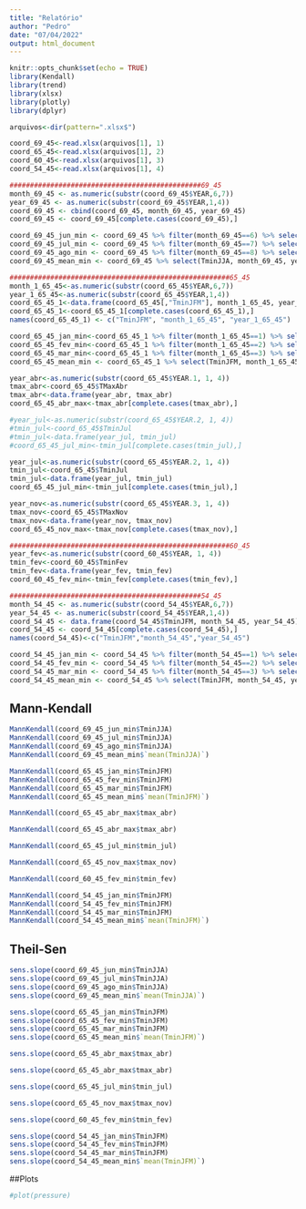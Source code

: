 ```yaml
---
title: "Relatório"
author: "Pedro"
date: "07/04/2022"
output: html_document
---
```


```r
knitr::opts_chunk$set(echo = TRUE)
library(Kendall)
library(trend)
library(xlsx)
library(plotly)
library(dplyr)

arquivos<-dir(pattern=".xlsx$")

coord_69_45<-read.xlsx(arquivos[1], 1)
coord_65_45<-read.xlsx(arquivos[1], 2)
coord_60_45<-read.xlsx(arquivos[1], 3)
coord_54_45<-read.xlsx(arquivos[1], 4)

###############################################69_45
month_69_45 <- as.numeric(substr(coord_69_45$YEAR,6,7))
year_69_45 <- as.numeric(substr(coord_69_45$YEAR,1,4))
coord_69_45 <- cbind(coord_69_45, month_69_45, year_69_45)
coord_69_45 <- coord_69_45[complete.cases(coord_69_45),]

coord_69_45_jun_min <- coord_69_45 %>% filter(month_69_45==6) %>% select(TminJJA, month_69_45, year_69_45)
coord_69_45_jul_min <- coord_69_45 %>% filter(month_69_45==7) %>% select(TminJJA, month_69_45, year_69_45)
coord_69_45_ago_min <- coord_69_45 %>% filter(month_69_45==8) %>% select(TminJJA, month_69_45, year_69_45)
coord_69_45_mean_min <- coord_69_45 %>% select(TminJJA, month_69_45, year_69_45) %>% group_by(year_69_45) %>% summarise(mean(TminJJA))

######################################################65_45
month_1_65_45<-as.numeric(substr(coord_65_45$YEAR,6,7))
year_1_65_45<-as.numeric(substr(coord_65_45$YEAR,1,4))
coord_65_45_1<-data.frame(coord_65_45[,"TminJFM"], month_1_65_45, year_1_65_45)
coord_65_45_1<-coord_65_45_1[complete.cases(coord_65_45_1),]
names(coord_65_45_1) <- c("TminJFM", "month_1_65_45", "year_1_65_45")   

coord_65_45_jan_min<-coord_65_45_1 %>% filter(month_1_65_45==1) %>% select(TminJFM, month_1_65_45, year_1_65_45)
coord_65_45_fev_min<-coord_65_45_1 %>% filter(month_1_65_45==2) %>% select(TminJFM, month_1_65_45, year_1_65_45)
coord_65_45_mar_min<-coord_65_45_1 %>% filter(month_1_65_45==3) %>% select(TminJFM, month_1_65_45, year_1_65_45)
coord_65_45_mean_min <- coord_65_45_1 %>% select(TminJFM, month_1_65_45, year_1_65_45) %>% group_by(year_1_65_45) %>% summarise(mean(TminJFM))

year_abr<-as.numeric(substr(coord_65_45$YEAR.1, 1, 4))
tmax_abr<-coord_65_45$TMaxAbr
tmax_abr<-data.frame(year_abr, tmax_abr)
coord_65_45_abr_max<-tmax_abr[complete.cases(tmax_abr),]

#year_jul<-as.numeric(substr(coord_65_45$YEAR.2, 1, 4))
#tmin_jul<-coord_65_45$TminJul
#tmin_jul<-data.frame(year_jul, tmin_jul)
#coord_65_45_jul_min<-tmin_jul[complete.cases(tmin_jul),]

year_jul<-as.numeric(substr(coord_65_45$YEAR.2, 1, 4))
tmin_jul<-coord_65_45$TminJul
tmin_jul<-data.frame(year_jul, tmin_jul)
coord_65_45_jul_min<-tmin_jul[complete.cases(tmin_jul),]

year_nov<-as.numeric(substr(coord_65_45$YEAR.3, 1, 4))
tmax_nov<-coord_65_45$TMaxNov
tmax_nov<-data.frame(year_nov, tmax_nov)
coord_65_45_nov_max<-tmax_nov[complete.cases(tmax_nov),]

######################################################60_45
year_fev<-as.numeric(substr(coord_60_45$YEAR, 1, 4))
tmin_fev<-coord_60_45$TminFev
tmin_fev<-data.frame(year_fev, tmin_fev)
coord_60_45_fev_min<-tmin_fev[complete.cases(tmin_fev),]

###############################################54_45
month_54_45 <- as.numeric(substr(coord_54_45$YEAR,6,7))
year_54_45 <- as.numeric(substr(coord_54_45$YEAR,1,4))
coord_54_45 <- data.frame(coord_54_45$TminJFM, month_54_45, year_54_45)
coord_54_45 <- coord_54_45[complete.cases(coord_54_45),]
names(coord_54_45)<-c("TminJFM","month_54_45","year_54_45")

coord_54_45_jan_min <- coord_54_45 %>% filter(month_54_45==1) %>% select(TminJFM, month_54_45, year_54_45)
coord_54_45_fev_min <- coord_54_45 %>% filter(month_54_45==2) %>% select(TminJFM, month_54_45, year_54_45)
coord_54_45_mar_min <- coord_54_45 %>% filter(month_54_45==3) %>% select(TminJFM, month_54_45, year_54_45)
coord_54_45_mean_min <- coord_54_45 %>% select(TminJFM, month_54_45, year_54_45) %>% group_by(year_54_45) %>% summarise(mean(TminJFM))


```

## Mann-Kendall
```r
MannKendall(coord_69_45_jun_min$TminJJA)
MannKendall(coord_69_45_jul_min$TminJJA)
MannKendall(coord_69_45_ago_min$TminJJA)
MannKendall(coord_69_45_mean_min$`mean(TminJJA)`)

MannKendall(coord_65_45_jan_min$TminJFM)
MannKendall(coord_65_45_fev_min$TminJFM)
MannKendall(coord_65_45_mar_min$TminJFM)
MannKendall(coord_65_45_mean_min$`mean(TminJFM)`)

MannKendall(coord_65_45_abr_max$tmax_abr)

MannKendall(coord_65_45_abr_max$tmax_abr)

MannKendall(coord_65_45_jul_min$tmin_jul)

MannKendall(coord_65_45_nov_max$tmax_nov)

MannKendall(coord_60_45_fev_min$tmin_fev)

MannKendall(coord_54_45_jan_min$TminJFM)
MannKendall(coord_54_45_fev_min$TminJFM)
MannKendall(coord_54_45_mar_min$TminJFM)
MannKendall(coord_54_45_mean_min$`mean(TminJFM)`)
```
## Theil-Sen
```r
sens.slope(coord_69_45_jun_min$TminJJA)
sens.slope(coord_69_45_jul_min$TminJJA)
sens.slope(coord_69_45_ago_min$TminJJA)
sens.slope(coord_69_45_mean_min$`mean(TminJJA)`)

sens.slope(coord_65_45_jan_min$TminJFM)
sens.slope(coord_65_45_fev_min$TminJFM)
sens.slope(coord_65_45_mar_min$TminJFM)
sens.slope(coord_65_45_mean_min$`mean(TminJFM)`)

sens.slope(coord_65_45_abr_max$tmax_abr)

sens.slope(coord_65_45_abr_max$tmax_abr)

sens.slope(coord_65_45_jul_min$tmin_jul)

sens.slope(coord_65_45_nov_max$tmax_nov)

sens.slope(coord_60_45_fev_min$tmin_fev)

sens.slope(coord_54_45_jan_min$TminJFM)
sens.slope(coord_54_45_fev_min$TminJFM)
sens.slope(coord_54_45_mar_min$TminJFM)
sens.slope(coord_54_45_mean_min$`mean(TminJFM)`)
```

##Plots

```r
#plot(pressure)
```


